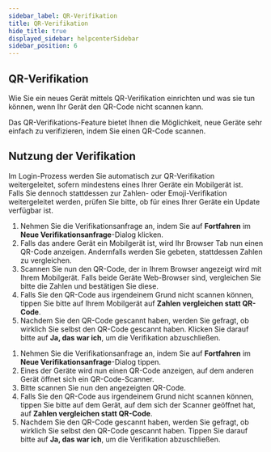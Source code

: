 ```yaml
---
sidebar_label: QR-Verifikation
title: QR-Verifikation
hide_title: true
displayed_sidebar: helpcenterSidebar
sidebar_position: 6
---
```



<div class="hero hero--primary">
  <div class="container">
    <h2 class="hero__title">QR-Verifikation</h2>
    <p class="hero__subtitle">Wie Sie ein neues Gerät mittels QR-Verifikation einrichten und was sie tun können, wenn Ihr Gerät den QR-Code nicht scannen kann.</p>
    <p>Das QR-Verifikations-Feature bietet Ihnen die Möglichkeit, neue Geräte sehr einfach zu verifizieren, indem Sie einen QR-Code scannen.</p>
  </div>
</div>

## Nutzung der Verifikation

Im Login-Prozess werden Sie automatisch zur QR-Verifikation weitergeleitet, 
sofern mindestens eines Ihrer Geräte ein Mobilgerät ist.  
Falls Sie dennoch stattdessen zur Zahlen- oder Emoji-Verifikation weitergeleitet werden, 
prüfen Sie bitte, ob für eines Ihrer Geräte ein Update verfügbar ist.  

<Tabs>
  <TabItem value="desktop" label="Desktop" default>
  <ol>
    <li>Nehmen Sie die Verifikationsanfrage an, indem Sie auf <b>Fortfahren</b> im <b>Neue Verifikationsanfrage</b>-Dialog klicken.</li>
    <li>Falls das andere Gerät ein Mobilgerät ist, wird Ihr Browser Tab nun einen QR-Code anzeigen. Andernfalls werden Sie gebeten, stattdessen Zahlen zu vergleichen.</li>
    <li>Scannen Sie nun den QR-Code, der in Ihrem Browser angezeigt wird mit Ihrem Mobilgerät. Falls beide Geräte Web-Browser sind, vergleichen Sie bitte die Zahlen und bestätigen Sie diese.</li>
    <li>Falls Sie den QR-Code aus irgendeinem Grund nicht scannen können, tippen Sie bitte auf Ihrem Mobilgerät auf <b>Zahlen vergleichen statt QR-Code</b>.</li>
    <li>Nachdem Sie den QR-Code gescannt haben, werden Sie gefragt, ob wirklich Sie selbst den QR-Code gescannt haben. Klicken Sie darauf bitte auf <b>Ja, das war ich</b>, um die Verifikation abzuschließen.</li>
  </ol>
  </TabItem>
  <TabItem value="mobil" label="Mobil">
  <ol>
    <li>Nehmen Sie die Verifikationsanfrage an, indem Sie auf <b>Fortfahren</b> im <b>Neue Verifikationsanfrage</b>-Dialog tippen.</li>
    <li>Eines der Geräte wird nun einen QR-Code anzeigen, auf dem anderen Gerät öffnet sich ein QR-Code-Scanner.</li>
    <li>Bitte scannen Sie nun den angezeigten QR-Code.</li>
    <li>Falls Sie den QR-Code aus irgendeinem Grund nicht scannen können, tippen Sie bitte auf dem Gerät, auf dem sich der Scanner geöffnet hat, auf <b>Zahlen vergleichen statt QR-Code</b>.</li>
    <li>Nachdem Sie den QR-Code gescannt haben, werden Sie gefragt, ob wirklich Sie selbst den QR-Code gescannt haben. Tippen Sie darauf bitte auf <b>Ja, das war ich</b>, um die Verifikation abzuschließen.</li>
  </ol>
  </TabItem>
</Tabs>

